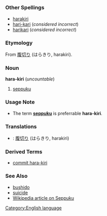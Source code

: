 =={{en}}==
[[Category:English language]]
===Other Spellings===
*[[harakiri]]
*[[hari-kari]] (''considered incorrect'')
*[[harikari]] (''considered incorrect'')
===Etymology===
From {{ja}} [[腹切り]] (はらきり, harakiri).
===Noun===
'''hara-kiri''' (''uncountable'')

#[[seppuku]]
===Usage Note===
*The term '''[[seppuku]]''' is preferrable '''hara-kiri'''.

===Translations===
*{{ja}}: [[腹切り]] (はらきり, harakiri)
===Derived Terms===
*[[commit hara-kiri]]
===See Also===
*[[bushido]]
*[[suicide]]
*[[w:seppuku|Wikipedia article on Seppuku]]